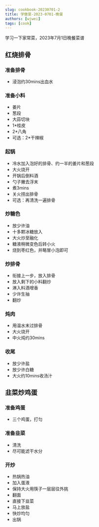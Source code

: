 ```yaml
---
slug: cookbook-20230701-2
title: 学做菜-2023-0701-晚餐
authors: [wjwei]
tags: [cook]
---
```


学习一下家常菜，2023年7月1日晚餐菜谱

<!-- truncate -->

## 红烧排骨

### 准备排骨
- 浸泡约30mins出血水

### 准备小料
- 姜片
- 葱段
- 大蒜切块
- 1*桂皮
- 2*八角
- 可选：2*干辣椒

### 起锅
- 冷水加入泡好的排骨、约一半的姜片和葱段
- 大火烧开
- 开锅后倒料酒
- 勺子撇去浮末
- 煮3mins
- 关火捞出排骨
- 可选：再清洗一遍排骨

### 炒糖色
- 放少许油
- 十多颗冰糖放入
- 大火炒至融化
- 糖液稍微变色后转小火
- 烧到枣红色，并略冒小泡即可

### 炒排骨
- 衔接上一步，放入排骨
- 放入剩下的小料翻炒
- 淋入料酒增香
- 少许生抽
- 翻炒

### 炖肉
- 用温水末过排骨
- 大火烧开
- 中火炖约30mins

### 收尾
- 放少许盐
- 放少许白糖
- 大火约10mins收汤汁

## 韭菜炒鸡蛋

### 准备鸡蛋
- 三个鸡蛋，打匀

### 准备韭菜
- 清洗
- 尽可能滤干水分

### 开炒
- 热锅热油
- 加入蛋液
- 保持大火用筷子一层层往外挑
- 翻面
- 直接下韭菜
- 马上放盐
- 快炒均匀
- 出锅

###